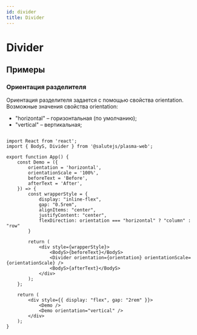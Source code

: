 ```yaml
---
id: divider
title: Divider
---
```



# Divider
<Description name="Divider" />
<PropsTable name="Divider" exclude={['css']} />
<StorybookLink name="Divider" />

## Примеры

### Ориентация разделителя
Ориентация разделителя задается с помощью свойства orientation. Возможные значения свойства orientation:
+ "horizontal" – горизонтальная (по умолчанию);
+ "vertical" – вертикальная;

```tsx live

import React from 'react';
import { BodyS, Divider } from '@salutejs/plasma-web';

export function App() {
    const Demo = ({
        orientation = 'horizontal',
        orientationScale = '100%',
        beforeText = 'Before',
        afterText = 'After',
    }) => {
        const wrapperStyle = {
            display: "inline-flex",
            gap: "0.5rem",
            alignItems: "center",
            justifyContent: "center",
            flexDirection: orientation === "horizontal" ? "column" : "row"
        }

        return (
            <div style={wrapperStyle}>
                <BodyS>{beforeText}</BodyS>
                <Divider orientation={orientation} orientationScale={orientationScale} />
                <BodyS>{afterText}</BodyS>
            </div>
        );
    };

    return (
        <div style={{ display: "flex", gap: "2rem" }}>
            <Demo />
            <Demo orientation="vertical" />
        </div>
    );
}
```